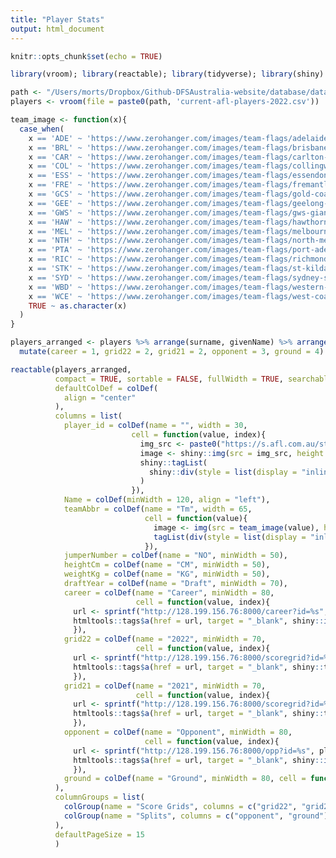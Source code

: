 ```yaml
---
title: "Player Stats"
output: html_document
---
```


```r
knitr::opts_chunk$set(echo = TRUE)

library(vroom); library(reactable); library(tidyverse); library(shiny)

path <- "/Users/morts/Dropbox/Github-DFSAustralia-website/database/database-files/" #desktop
players <- vroom(file = paste0(path, 'current-afl-players-2022.csv'))

```

```r
team_image <- function(x){
  case_when(
    x == 'ADE' ~ 'https://www.zerohanger.com/images/team-flags/adelaide-crows.png',
    x == 'BRL' ~ 'https://www.zerohanger.com/images/team-flags/brisbane-lions.png',
    x == 'CAR' ~ 'https://www.zerohanger.com/images/team-flags/carlton-blues.png',
    x == 'COL' ~ 'https://www.zerohanger.com/images/team-flags/collingwood-magpies.png',
    x == 'ESS' ~ 'https://www.zerohanger.com/images/team-flags/essendon-bombers.png',
    x == 'FRE' ~ 'https://www.zerohanger.com/images/team-flags/fremantle-dockers.png',
    x == 'GCS' ~ 'https://www.zerohanger.com/images/team-flags/gold-coast-suns.png',
    x == 'GEE' ~ 'https://www.zerohanger.com/images/team-flags/geelong-cats.png',
    x == 'GWS' ~ 'https://www.zerohanger.com/images/team-flags/gws-giants.png',
    x == 'HAW' ~ 'https://www.zerohanger.com/images/team-flags/hawthorn-hawks.png',
    x == 'MEL' ~ 'https://www.zerohanger.com/images/team-flags/melbourne-demons.png',
    x == 'NTH' ~ 'https://www.zerohanger.com/images/team-flags/north-melbourne-kangaroos.png',
    x == 'PTA' ~ 'https://www.zerohanger.com/images/team-flags/port-adelaide-power.png',
    x == 'RIC' ~ 'https://www.zerohanger.com/images/team-flags/richmond-tigers.png',
    x == 'STK' ~ 'https://www.zerohanger.com/images/team-flags/st-kilda-saints.png',
    x == 'SYD' ~ 'https://www.zerohanger.com/images/team-flags/sydney-swans.png',
    x == 'WBD' ~ 'https://www.zerohanger.com/images/team-flags/western-bulldogs.png',
    x == 'WCE' ~ 'https://www.zerohanger.com/images/team-flags/west-coast-eagles.png',
    TRUE ~ as.character(x)
  )
}
```


```r

players_arranged <- players %>% arrange(surname, givenName) %>% arrange(teamAbbr) %>% select(player_id, Name, teamAbbr, jumperNumber, heightCm, weightKg, draftYear) %>% 
  mutate(career = 1, grid22 = 2, grid21 = 2, opponent = 3, ground = 4)

reactable(players_arranged,
          compact = TRUE, sortable = FALSE, fullWidth = TRUE, searchable = TRUE,
          defaultColDef = colDef(
            align = "center"
          ),
          columns = list(
            player_id = colDef(name = "", width = 30,
                           cell = function(value, index){
                             img_src <- paste0("https://s.afl.com.au/staticfile/AFL%20Tenant/AFL/Players/ChampIDImages/XLarge2022/", sub("CD_I", "", players_arranged$player_id[index]), ".png?i10c=img.resize(width:108)")
                             image <- shiny::img(src = img_src, height = "20px", alt = "")
                             shiny::tagList(
                               shiny::div(style = list(display = "inline-block", width = "30px"), image),
                             )
                           }),
            Name = colDef(minWidth = 120, align = "left"),
            teamAbbr = colDef(name = "Tm", width = 65,
                              cell = function(value){
                                image <- img(src = team_image(value), height = "14", alt = "", style = "border-radius:50%")
                                tagList(div(style = list(display = "inline-block"), image))
                              }),
            jumperNumber = colDef(name = "NO", minWidth = 50),
            heightCm = colDef(name = "CM", minWidth = 50),
            weightKg = colDef(name = "KG", minWidth = 50),
            draftYear = colDef(name = "Draft", minWidth = 70),
            career = colDef(name = "Career", minWidth = 80,
                            cell = function(value, index){
              url <- sprintf("http://128.199.156.76:8000/career?id=%s", players_arranged[index, "player_id"]) 
              htmltools::tags$a(href = url, target = "_blank", shiny::icon(name = "play", lib = "glyphicon"))
              }),
            grid22 = colDef(name = "2022", minWidth = 70,
                            cell = function(value, index){
              url <- sprintf("http://128.199.156.76:8000/scoregrid?id=%s&yr=2022", players_arranged[index, "player_id"]) 
              htmltools::tags$a(href = url, target = "_blank", shiny::tags$b(2022))
              }),
            grid21 = colDef(name = "2021", minWidth = 70,
                            cell = function(value, index){
              url <- sprintf("http://128.199.156.76:8000/scoregrid?id=%s&yr=2021", players_arranged[index, "player_id"]) 
              htmltools::tags$a(href = url, target = "_blank", shiny::tags$b(2021))
              }),
            opponent = colDef(name = "Opponent", minWidth = 80,
                              cell = function(value, index){
              url <- sprintf("http://128.199.156.76:8000/opp?id=%s", players_arranged[index, "player_id"]) 
              htmltools::tags$a(href = url, target = "_blank", shiny::icon(name = "eye-open", lib = "glyphicon"))
              }),
            ground = colDef(name = "Ground", minWidth = 80, cell = function(index){shiny::tags$a(href="", shiny::icon(name = "globe", lib = "glyphicon"))})
          ),
          columnGroups = list(
            colGroup(name = "Score Grids", columns = c("grid22", "grid21")),
            colGroup(name = "Splits", columns = c("opponent", "ground"))
          ),
          defaultPageSize = 15
          )

```
